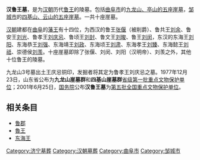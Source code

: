 {{unreferenced|time=2012-2-15}} 
{{文物保护单位
| 级别 = 全国
| 名称 = 汉鲁王墓
| 图片 = 
| 编号 = 5-170
| 分类 = 古墓葬
| 时代 = [[西汉|西汉]]
| 所在 = [[山东省|山东省]][[曲阜市|曲阜市]]
| 登录 = 2001年
| Cat = 山东全国重点文物保护单位
}}
'''汉鲁王墓'''，是为[[汉朝|汉朝]]历代[[鲁王|鲁王]]的陵墓。包括[[曲阜市|曲阜市]]的[[九龙山崖墓群|九龙山、亭山的五座崖墓]]，[[邹城市|邹城市]]的[[四基山崖墓群|四基山、云山的五座崖墓]]。一共十座崖墓。

[[汉朝|汉朝]]建都在[[曲阜|曲阜]]的[[藩王|藩王]]有十四位，为西汉的鲁王[[张偃|张偃]]（被削爵）、鲁共王[[刘余|刘余]]、鲁安王[[刘光|刘光]]、鲁孝王[[刘庆忌|刘庆忌]]、鲁顷王[[刘封|刘封]]、鲁文王[[刘晙|刘晙]]、鲁王[[刘闵|刘闵]]，东汉的东海王[[汉明帝|刘阳]]、东海恭王[[劉彊|刘强]]、东海靖王[[刘政|刘政]]、东海顷王[[刘肃|刘肃]]、东海孝王[[刘臻|刘臻]]、东海懿王[[刘祗|刘祗]]、崇德侯[[刘羡|刘羡]]。十座崖墓即除了张偃、刘闵、刘阳（汉明帝）、刘羡之外，其他十位鲁王的陵墓。

九龙山3号墓出土王庆忌铜印，发掘者将其定为鲁孝王刘庆忌之墓。1977年12月23日，山东省公布为'''九龙山崖墓群'''和'''四基山崖墓群'''[[山东省文物保护单位|省级第一批重点文物保护单位]]；2001年6月25日，[[中华人民共和国国务院|国务院]]公布'''汉鲁王墓'''为[[第五批全国重点文物保护单位|第五批全国重点文物保护单位]]。
== 相关条目 ==
*[[鲁郡|鲁郡]]
*[[魯王|魯王]]
*[[东海王|东海王]]

{{山东全国重点文物保护单位}}

[[Category:济宁墓葬|Category:济宁墓葬]]
[[Category:汉朝墓葬|Category:汉朝墓葬]]
[[Category:曲阜市|Category:曲阜市]]
[[Category:邹城市|Category:邹城市]]